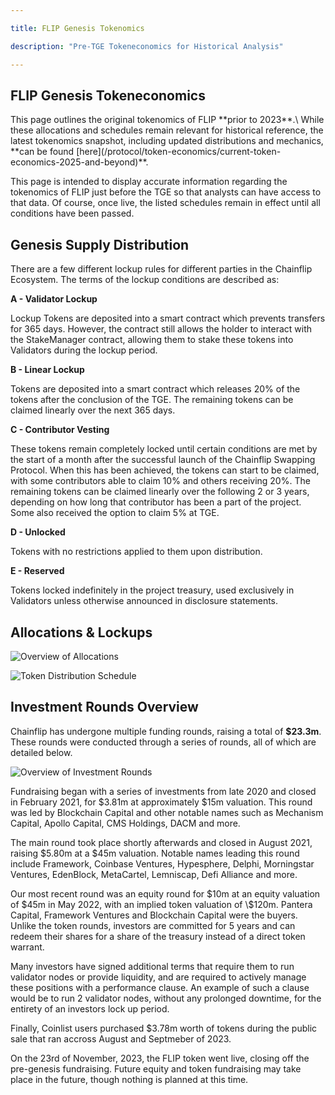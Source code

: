 ```yaml
---

title: FLIP Genesis Tokenomics

description: "Pre-TGE Tokeneconomics for Historical Analysis"

---
```




## FLIP Genesis Tokeneconomics

<Callout type="info">
This page outlines the original tokenomics of FLIP **prior to 2023**.\
While these allocations and schedules remain relevant for historical reference, the latest tokenomics snapshot, including updated distributions and mechanics, **can be found [here](/protocol/token-economics/current-token-economics-2025-and-beyond)**.
</Callout>

This page is intended to display accurate information regarding the tokenomics of FLIP just before the TGE so that analysts can have access to that data. Of course, once live, the listed schedules remain in effect until all conditions have been passed.

## Genesis Supply Distribution

There are a few different lockup rules for different parties in the Chainflip Ecosystem. The terms of the lockup conditions are described as:

**A - Validator Lockup**

Lockup Tokens are deposited into a smart contract which prevents transfers for 365 days. However, the contract still allows the holder to interact with the StakeManager contract, allowing them to stake these tokens into Validators during the lockup period.

**B - Linear Lockup**

Tokens are deposited into a smart contract which releases 20% of the tokens after the conclusion of the TGE. The remaining tokens can be claimed linearly over the next 365 days.

**C - Contributor Vesting**

These tokens remain completely locked until certain conditions are met by the start of a month after the successful launch of the Chainflip Swapping Protocol. When this has been achieved, the tokens can start to be claimed, with some contributors able to claim 10% and others receiving 20%. The remaining tokens can be claimed linearly over the following 2 or 3 years, depending on how long that contributor has been a part of the project. Some also received the option to claim 5% at TGE.

**D - Unlocked**

Tokens with no restrictions applied to them upon distribution.

**E - Reserved**

Tokens locked indefinitely in the project treasury, used exclusively in Validators unless otherwise announced in disclosure statements.

## Allocations & Lockups

![Overview of Allocations](public/concepts/allocationbreakdown.png)

![Token Distribution Schedule](public/concepts/unlockchart.png)

## Investment Rounds Overview

Chainflip has undergone multiple funding rounds, raising a total of **\$23.3m**. These rounds were conducted through a series of rounds, all of which are detailed below.

![Overview of Investment Rounds](public/concepts/investmentrounds.png)

Fundraising began with a series of investments from late 2020 and closed in February 2021, for \$3.81m at approximately \$15m valuation. This round was led by Blockchain Capital and other notable names such as Mechanism Capital, Apollo Capital, CMS Holdings, DACM and more.

The main round took place shortly afterwards and closed in August 2021, raising \$5.80m at a \$45m valuation. Notable names leading this round include Framework, Coinbase Ventures, Hypesphere, Delphi, Morningstar Ventures, EdenBlock, MetaCartel, Lemniscap, Defi Alliance and more.

Our most recent round was an equity round for \$10m at an equity valuation of \$45m in May 2022, with an implied token valuation of \\$120m. Pantera Capital, Framework Ventures and Blockchain Capital were the buyers. Unlike the token rounds, investors are committed for 5 years and can redeem their shares for a share of the treasury instead of a direct token warrant.

Many investors have signed additional terms that require them to run validator nodes or provide liquidity, and are required to actively manage these positions with a performance clause. An example of such a clause would be to run 2 validator nodes, without any prolonged downtime, for the entirety of an investors lock up period.

Finally, Coinlist users purchased \$3.78m worth of tokens during the public sale that ran accross August and Septmeber of 2023.

On the 23rd of November, 2023, the FLIP token went live, closing off the pre-genesis fundraising. Future equity and token fundraising may take place in the future, though nothing is planned at this time.

